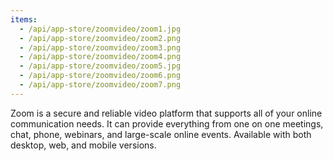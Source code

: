 ```yaml
---
items:
  - /api/app-store/zoomvideo/zoom1.jpg
  - /api/app-store/zoomvideo/zoom2.png
  - /api/app-store/zoomvideo/zoom3.png
  - /api/app-store/zoomvideo/zoom4.png
  - /api/app-store/zoomvideo/zoom5.jpg
  - /api/app-store/zoomvideo/zoom6.png
  - /api/app-store/zoomvideo/zoom7.png
---
```


<Slider items={items} />

Zoom is a secure and reliable video platform that supports all of your online communication needs. It can provide everything from one on one meetings, chat, phone, webinars, and large-scale online events. Available with both desktop, web, and mobile versions.
